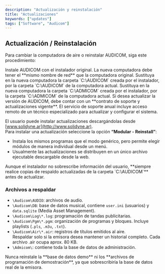 ```yaml
---
description: "Actualización y reinstalación"
title: "Actualizaciones"
keywords: ["updates"]
tags: ["Software", "Audicom"]
---
```

## Actualización / Reinstalación

Para cambiar la computadora de aire o reinstalar AUDICOM, siga este procedimiento:

<Steps>
  <Step title="Instalar en la nueva computadora">
    Instale AUDICOM con el instalador original.  
    La nueva computadora debe tener el **mismo nombre de red** que la computadora original.
  </Step>

  <Step title="Reemplazar carpeta AUDICOM">
    Sustituya en la nueva computadora la carpeta `C:\AUDICOM` creada por el instalador, por la carpeta `C:\AUDICOM` de la computadora actual.
  </Step>

  <Step title="Reemplazar carpeta ADMICOM">
    Sustituya en la nueva computadora la carpeta `C:\ADMICOM` creada por el instalador, por la carpeta `C:\ADMICOM` de la computadora actual.
  </Step>

  <Step title="Actualizar versión (opcional)">
    Si desea actualizar la versión de AUDICOM, debe contar con un **contrato de soporte y actualizaciones vigente**.  
    El servicio de soporte anual incluye acceso remoto de un técnico especializado para actualizar y configurar el sistema.
  </Step>
</Steps>

El usuario puede instalar actualizaciones descargándolas desde [www.solidyne.ar](http://www.solidyne.ar).  
Para instalar una actualización seleccione la opción **“Modular - Reinstall”**:  
- Instala los mismos programas que el modo genérico, pero permite elegir módulos de manera individual desde un menú.  
- Usualmente las actualizaciones se distribuyen en un único archivo ejecutable descargable desde la web.  

<Danger>  
Aunque el instalador no sobrescribe información del usuario, **siempre realice copias de respaldo actualizadas de la carpeta `C:\AUDICOM`** antes de actualizar.  
</Danger>

### Archivos a respaldar

- `\Audicom\AUDIO`: archivos de audio.  
- `\Audicom\DB`: base de datos musical, contiene `user.ini` (usuarios) y `data.sqlite` (Media Asset Management).  
- `\Audicom\Log\*.log`: programación de tandas publicitarias.  
- `\Audicom\Pgm\*.pgm`: organización de programas y bloques. Incluye playlists (`.pls`, `.m3u`, `.txt`).  
- `\Audicom\Air\*.air`: registros de títulos emitidos al aire.  
  <Note>Respaldar solo si la emisora desea mantener un historial completo. Cada archivo .air ocupa aprox. 80 KB.</Note>  
- `\Admicom\`: contiene toda la base de datos de administración.  

<Danger>  
Nunca reinstale la **base de datos demo** ni los **archivos de programación de demostración**, ya que sobrescribiría la base de datos real de la emisora.  
</Danger>
